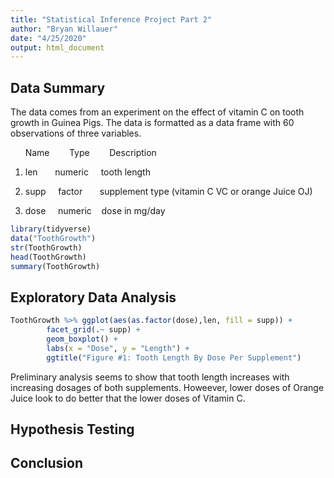 ```yaml
---
title: "Statistical Inference Project Part 2"
author: "Bryan Willauer"
date: "4/25/2020"
output: html_document
---
```


## Data Summary ##

The data comes from an experiment on the effect of vitamin C on tooth growth in Guinea Pigs. The data is
formatted as a data frame with 60 observations of three variables.

&nbsp;&nbsp;&nbsp;&nbsp;&nbsp;&nbsp;Name  &nbsp;&nbsp;&nbsp;&nbsp;&nbsp;&nbsp;  Type  &nbsp;&nbsp;&nbsp;&nbsp;&nbsp;&nbsp;   Description
   
1. len  &nbsp;&nbsp;&nbsp;&nbsp;&nbsp;  numeric  &nbsp;&nbsp;&nbsp; tooth length

2. supp  &nbsp;&nbsp;&nbsp; factor  &nbsp;&nbsp;&nbsp;&nbsp;&nbsp;  supplement type (vitamin C VC or orange Juice OJ)

3. dose  &nbsp;&nbsp;&nbsp; numeric &nbsp;&nbsp; dose in mg/day


```r
library(tidyverse)
data("ToothGrowth")
str(ToothGrowth)
head(ToothGrowth)
summary(ToothGrowth)
```



## Exploratory Data Analysis ##

```r
ToothGrowth %>% ggplot(aes(as.factor(dose),len, fill = supp)) +
        facet_grid(.~ supp) +
        geom_boxplot() +
        labs(x = "Dose", y = "Length") +
        ggtitle("Figure #1: Tooth Length By Dose Per Supplement")
```

Preliminary analysis seems to show that tooth length increases with increasing dosages of both supplements.
Howeever, lower doses of Orange Juice look to do better that the lower doses of Vitamin C.


## Hypothesis Testing ##



## Conclusion ##